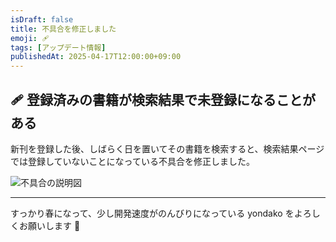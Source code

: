 ```yaml
---
isDraft: false
title: 不具合を修正しました
emoji: 🩹
tags: [アップデート情報]
publishedAt: 2025-04-17T12:00:00+09:00
---
```


## 🩹 登録済みの書籍が検索結果で未登録になることがある

新刊を登録した後、しばらく日を置いてその書籍を検索すると、検索結果ページでは登録していないことになっている不具合を修正しました。

![不具合の説明図](./assets/bug.png)

---

すっかり春になって、少し開発速度がのんびりになっている yondako をよろしくお願いします 🌸

